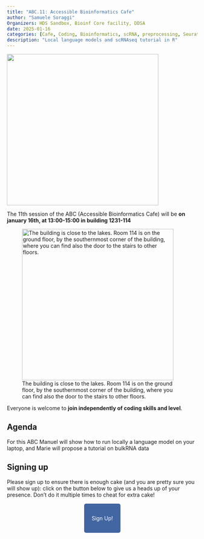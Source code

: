 ```yaml
---
title: "ABC.11: Accessible Bioinformatics Cafe"
author: "Samuele Soraggi"
Organizers: HDS Sandbox, Bioinf Core facility, DDSA
date: 2025-01-16
categories: [Cafe, Coding, Bioinformatics, scRNA, preprocessing, Seurat]
description: "Local language models and scRNAseq tutorial in R"
---
```


![](../../img/news/SeuratV5.png){fig-align="center" width=400px}

The 11th session of the ABC (Accessible Bioinformatics Cafe) will be **on january 16th, at 13:00-15:00 in building 1231-114**

![The building is close to the lakes. Room 114 is on the ground floor, by the southernmost corner of the building, where you can find also the door to the stairs to other floors.](../../img/news/bartholin1231-114.png){width=400px}

Everyone is welcome to **join independently of coding skills and level**. 

## Agenda
 
For this ABC Manuel will show how to run locally a language model on your laptop, and Marie will propose a tutorial on bulkRNA data

## Signing up

Please sign up to ensure there is enough cake (and you are pretty sure you will show up): click on the button below to give us a heads up of your presence. Don't do it multiple times to cheat for extra cake!

&nbsp;

 <p align="center">
  <a href="https://forms.gle/gymRVbLTFcQWpMqLA" style="background-color: #4266A1; color: #FFFFFF; padding: 30px 20px; text-decoration: none; border-radius: 5px;">
    Sign Up!
  </a>
</p>
